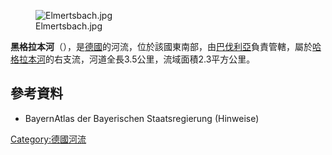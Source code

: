 {{Onesource|time=2020-08-25T04:13:00+00:00}}
{{Coord|50|2|26.56|N|9|3|37.99|E|display=title}}
[[Image:Elmertsbach.jpg|right]]

'''黑格拉本河'''（{{lang-de|Häggraben}}），是[[德國|德國]]的河流，位於該國東南部，由[[巴伐利亞|巴伐利亞]]負責管轄，屬於[[哈格拉本河|哈格拉本河]]的右支流，河道全長3.5公里，流域面積2.3平方公里。

==參考資料==
* BayernAtlas der Bayerischen Staatsregierung (Hinweise)

{{Germany-geo-stub}}
[[Category:德國河流|Category:德國河流]]